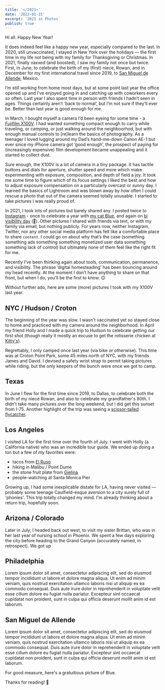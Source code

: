 ```yaml
---
title: '</2021>'
date: '2022-01-15'
excerpt: '2021 in Photos'
publish: true
---
```




<section class="blog-section">

Hi all. Happy New Year!

It does indeed feel like a happy new year, especially compared to the last. In 2020, still unvaccinated, I stayed in New York over the holidays — the first time in my life not being with my family for Thanksgiving or Christmas. In 2021, finally vaxxed (and boosted), I saw my family not once but twice. First, in June, to celebrate the birth of my (first) niece, Rowan, and in December for my first international travel since 2019, to [San Miguel de Allende](https://en.wikipedia.org/wiki/San_Miguel_de_Allende), Mexico.

I’m still working from home most days, but at some point last year the office opened up and I’ve enjoyed going in and catching up with coworkers every so often. Last year I also spent time in person with friends I hadn’t seen in ages. Things certainly aren’t ‘back to normal’, but I’m not sure if they’ll ever be. Better than last year is good enough for me.

<div class="blog-full">
  <ZoomImage
    src={pics.bikeSelf}
    zoomSrc={pics.bikeSelfZoom}
  />
</div>

In March, I bought myself a camera I’d been eyeing for some time - a [Fujifilm X100V](https://fujifilm-x.com/global/products/cameras/x100v/). I had wanted something compact enough to carry while traveling, or camping, or just walking around the neighboorhod, but with enough manual controls to [re]learn the basics of photography. As a teenager I loved lugging around my Dad’s hand-me-down Canon AE-1 but ever since my iPhone camera got  ‘good enough’, the prospect of paying for (increasingly expensive) film development became unappealing and it started to collect dust.

Sure enough, the X100V is a lot of camera in a tiny package. It has tactile buttons and dials for aperture, shutter speed and more which make experimenting with exposure, composition, and depth of field a joy. It took me some time to figure which of its focus settings I liked the best and how to adjust exposure compensation on a particularly overcast or sunny day. I learned the basics of Lightroom and was blown away by how often I could rescue a photo that out of the camera seemed totally unusable. I started to take pictures I was really proud of.

<div class="blog-full">
  <ZoomImage
    src={pics.doorFlowers}
    zoomSrc={pics.doorFlowersZoom}
  />
</div>

In 2021, I took lots of pictures but barely shared any. I posted twice to [Instagram](https://www.instagram.com/preston.richey/) - once to celebrate a year with [my cat Blue](https://www.instagram.com/blue.the.lynxpoint/), and again on [bi visibility day](https://www.instagram.com/p/CULrS4qM5JHH5abyMMS8j7blg3b3jAQT3G9V2A0/) (👋). Other pictures I shared with friends via text, or with my family via email, but nothing publicly. For years now, neither Instagram, Twitter, nor any other social media platform has felt like a comfortable place to share `content`. I could go on about why that’s the case (something something ads something something monetized user data something something lack of control) but ultimately none of them feel like the right fit for me. 

Recently I’ve been thinking again about tools, communication, permanence, and visibility. The phrase ‘digital homesteading’ has been bouncing around my head recently. At the moment I don’t have anything to share on that front, but when I do, you’ll be the first to know. 😉

Without further ado, here are some (more) pictures I took with my X100V last year.

</section>

<section class="blog-section">

## NYC / Hudson / Croton

The beginning of the year was slow. I wasn't vaccinated yet so stayed close to home and practiced with my camera around the neighborhood. In April my friend Holly and I made a quick trip to Hudson to celebrate getting our first shot (though really it mostly an excuse to get the rotisserie chicken at [Kitty's](https://www.kittyshudson.com/)).

<div class="blog-full">
  <ZoomCarousel items={pics.ny} />
</div>

Regrettably, I only camped once last year (via bike or otherwise). This time was at Croton Point Park, some 45 miles north of NYC, with my friends James and David. I devised a safety wrist strap to permit taking pictures while riding, but the only keepers of the bunch were once we got to camp.

<div class="blog-full">
  <ZoomCarousel items={pics.croton} />
</div>

</section>

<section class="blog-section">

## Texas

In June I flew for the first time since 2019, to Dallas, to celebrate both the birth of my niece Rowan, and also to celebrate my grandfather's 80th. I didn't take many pictures over the long weekend, but I did get this sunset from I-75. Another highlight of the trip was seeing a [scissor-tailed flycatcher]().

<div class="blog-full">
  <ZoomImage
    src={pics.texasSunset}
    zoomSrc={pics.texasSunsetZoom}
  />
</div>

</section>

<section class="blog-section">

## Los Angeles

I visited LA for the first time over the fourth of July. I went with Holly (a California native) who was an incredible tour guide. We ended up doing a ton but a few of my favorites were:
  * tacos from [El Ruso](https://www.instagram.com/elrusola/)
  * hiking in Malibu / Point Dume
  * the stone fruit plate from [Gjelina](https://gjelina.com/la/)
  * people-watching at Santa Monica Pier

Growing up, I had some inexplicable distate for LA, having never visited — probably some teenage Caulfield-esque aversion to a city surely full of 'phonies'. This trip totally changed my mind. I'm already thinking about a return trip, hopefully soon.

<div class="blog-full">
  <ZoomCarousel items={pics.la} />
</div>

</section>

<section class="blog-section">

## Arizona / Colorado

Later in July, I headed back out west, to visit my sister Brittan, who was in her last year of nursing school in Phoenix. We spent a few days exploring the city before heading
to the Grand Canyon (accurately named, in retrospect). We got up 

<div class="blog-full">
  <ZoomCarousel items={pics.la} />
</div>

</section>

<section class="blog-section">

## Philadelphia

Lorem ipsum dolor sit amet, consectetur adipiscing elit, sed do eiusmod tempor incididunt ut labore et dolore magna aliqua. Ut enim ad minim veniam, quis nostrud exercitation ullamco laboris nisi ut aliquip ex ea commodo consequat. Duis aute irure dolor in reprehenderit in voluptate velit esse cillum dolore eu fugiat nulla pariatur. Excepteur sint occaecat cupidatat non proident, sunt in culpa qui officia deserunt mollit anim id est laborum.


<div class="blog-full">
  <ZoomCarousel items={pics.la} />
</div>

</section>

<section class="blog-section">

## San Miguel de Allende

Lorem ipsum dolor sit amet, consectetur adipiscing elit, sed do eiusmod tempor incididunt ut labore et dolore magna aliqua. Ut enim ad minim veniam, quis nostrud exercitation ullamco laboris nisi ut aliquip ex ea commodo consequat. Duis aute irure dolor in reprehenderit in voluptate velit esse cillum dolore eu fugiat nulla pariatur. Excepteur sint occaecat cupidatat non proident, sunt in culpa qui officia deserunt mollit anim id est laborum.


<div class="blog-full">
  <ZoomCarousel items={pics.la} />
</div>

</section>

<section class="blog-section">


For good measure, here's a gratuitious picture of Blue.

<div class="blog-full">
  <ZoomImage
    src={pics.blueSun}
    zoomSrc={pics.blueSunZoom}
  />
</div>

Thanks for reading! 🎈

</section>